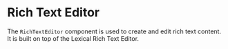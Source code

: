 
# Rich Text Editor

The `RichTextEditor` component is used to create and edit rich text content.
It is built on top of the Lexical Rich Text Editor.

<Stories includePrimary={true}/>

